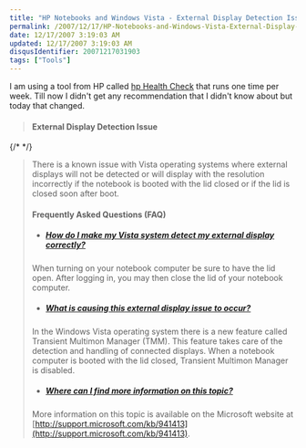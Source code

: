 ```yaml
---
title: "HP Notebooks and Windows Vista - External Display Detection Issue"
permalink: /2007/12/17/HP-Notebooks-and-Windows-Vista-External-Display-Detection-Issue/
date: 12/17/2007 3:19:03 AM
updated: 12/17/2007 3:19:03 AM
disqusIdentifier: 20071217031903
tags: ["Tools"]
---
```

I am using a tool from HP called [hp Health Check](http://h30155.www3.hp.com/helpandsupport/cpcehelp.html) that runs one time per week. Till now I didn't get any recommendation that I didn't know about but today that changed.

> #### External Display Detection Issue
{/* <!-- more --> */}
> 
> There is a known issue with Vista operating systems where external displays will not be detected or will display with the resolution incorrectly if the notebook is booted with the lid closed or if the lid is closed soon after boot.
> 
> #### Frequently Asked Questions (FAQ)
> 
> *   ##### [How do I make my Vista system detect my external display correctly?](mshelp://)
> 
> When turning on your notebook computer be sure to have the lid open. After logging in, you may then close the lid of your notebook computer.
> 
> *   ##### [ What is causing this external display issue to occur?](mshelp://)
> 
> In the Windows Vista operating system there is a new feature called Transient Multimon Manager (TMM). This feature takes care of the detection and handling of connected displays. When a notebook computer is booted with the lid closed, Transient Multimon Manager is disabled.
> 
> *   ##### [ Where can I find more information on this topic?](mshelp://)
> 
> More information on this topic is available on the Microsoft website at [http://support.microsoft.com/kb/941413](http://support.microsoft.com/kb/941413).
